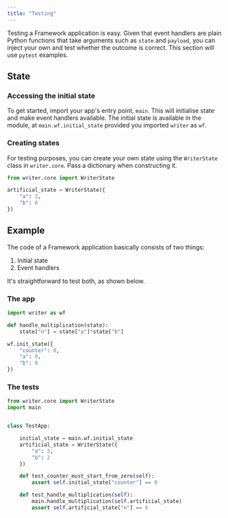 ```yaml
---
title: "Testing"
---
```


Testing a Framework application is easy. Given that event handlers are plain Python functions that take arguments such as `state` and `payload`, you can inject your own and test whether the outcome is correct. This section will use `pytest` examples.

## State

### Accessing the initial state

To get started, import your app's entry point, `main`. This will initialise state and make event handlers available. The initial state is available in the module, at `main.wf.initial_state` provided you imported `writer` as `wf`.

### Creating states

For testing purposes, you can create your own state using the `WriterState` class in `writer.core`. Pass a dictionary when constructing it.

```py
from writer.core import WriterState

artificial_state = WriterState({
    "a": 3,
    "b": 6
})
```

## Example

The code of a Framework application basically consists of two things:

1. Initial state
2. Event handlers

It's straightforward to test both, as shown below.

### The app

```py
import writer as wf

def handle_multiplication(state):
    state["n"] = state["a"]*state["b"]

wf.init_state({
    "counter": 0,
    "a": 0,
    "b": 0
})
```

### The tests

```py
from writer.core import WriterState
import main


class TestApp:

    initial_state = main.wf.initial_state
    artificial_state = WriterState({
        "a": 3,
        "b": 2
    })

    def test_counter_must_start_from_zero(self):
        assert self.initial_state["counter"] == 0

    def test_handle_multiplication(self):
        main.handle_multiplication(self.artificial_state)
        assert self.artificial_state["n"] == 6

```
